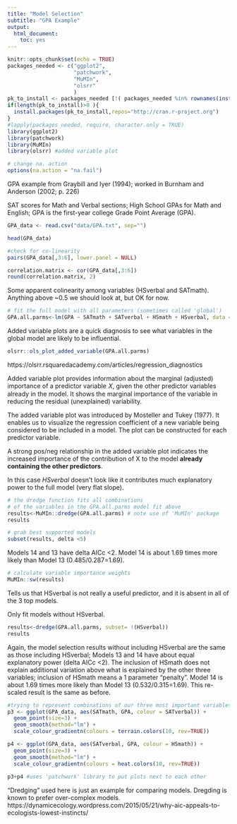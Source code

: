 ```yaml
---
title: "Model Selection"
subtitle: "GPA Example" 
output:
  html_document:
    toc: yes
---
```

```r
knitr::opts_chunk$set(echo = TRUE)
packages_needed <- c("ggplot2",
                     "patchwork",
                     "MuMIn",
                     "olsrr"
                     )
pk_to_install <- packages_needed [!( packages_needed %in% rownames(installed.packages())  )]
if(length(pk_to_install)>0 ){
  install.packages(pk_to_install,repos="http://cran.r-project.org")
}
#lapply(packages_needed, require, character.only = TRUE)
library(ggplot2)
library(patchwork)
library(MuMIn)
library(olsrr) #added variable plot
```

```r
# change na. action
options(na.action = "na.fail")
```
GPA example from Graybill and Iyer (1994); worked in Burnham and Anderson (2002; p. 226)

SAT scores for Math and Verbal sections; High School GPAs for Math and English; GPA is the first-year 
college Grade Point Average (GPA).

```r
GPA_data <- read.csv("data/GPA.txt", sep="")
```

```r
head(GPA_data)
```


```r
#check for co-linearity
pairs(GPA_data[,3:6], lower.panel = NULL)
```
```r
correlation.matrix <- cor(GPA_data[,3:6])
round(correlation.matrix, 2)
```

Some apparent colinearity among variables (HSverbal and SATmath). Anything above ~0.5 we should look at, but OK for now.

```r
# fit the full model with all parameters (sometimes called 'global')
GPA.all.parms<-lm(GPA ~ SATmath + SATverbal + HSmath + HSverbal, data = GPA_data)
```

Added variable plots are a quick diagnosis to see what variables in the global
model are likely to be influential.

```r
olsrr::ols_plot_added_variable(GPA.all.parms)
```

https://olsrr.rsquaredacademy.com/articles/regression_diagnostics

Added variable plot provides information about the marginal (adjusted) importance of a predictor variable 𝑋, given the other predictor variables already in the model. It shows the marginal importance of the variable in reducing the residual (unexplained) variability.

The added variable plot was introduced by Mosteller and Tukey (1977). It enables us to visualize the regression coefficient of a new variable being considered to be included in a model. The plot can be constructed for each predictor variable.

A strong pos/neg relationship in the added variable plot indicates the increased importance of the contribution of X to the model **already containing the other predictors**.

In this case *HSverbal* doesn't look like it contributes much explanatory power to the full model (very flat slope).

```r
# the dredge function fits all combinations
# of the variables in the GPA.all.parms model fit above
results<-MuMIn::dredge(GPA.all.parms) # note use of 'MuMIn' package
results
```

```r
# grab best supported models
subset(results, delta <5)
```
Models 14 and 13 have delta AICc <2. Model 14 is about 1.69 times more likely than Model 13 (0.485/0.287=1.69).
```r
# calculate variable importance weights
MuMIn::sw(results)
```
Tells us that HSverbal is not really a useful predictor, and it is absent in all of the 3 top models.

Only fit models without HSverbal.

```r
results<-dredge(GPA.all.parms, subset= !(HSverbal))
results
```
Again, the model selection results without including HSverbal are the same as those including HSverbal; Models 13 and 14 have about equal explanatory power (delta AICc <2). The inclusion of HSmath does not explain additional variation above what is explained by the other three variables; inclusion of HSmath means a 1 parameter "penalty". Model 14 is about 1.69 times more likely than Model 13 (0.532/0.315=1.69). This re-scaled result is the same as before. 

```r
#trying to represent combinations of our three most important variables on predicting GPA
p3 <- ggplot(GPA_data, aes(SATmath, GPA, colour = SATverbal)) + 
  geom_point(size=3) +
  geom_smooth(method="lm") +
  scale_colour_gradientn(colours = terrain.colors(10, rev=TRUE))

p4 <- ggplot(GPA_data, aes(SATverbal, GPA, colour = HSmath)) + 
  geom_point(size=3) +
  geom_smooth(method="lm") +
  scale_colour_gradientn(colours = heat.colors(10, rev=TRUE))
                     
p3+p4 #uses 'patchwork' library to put plots next to each other
```

"Dredging" used here is just an example for comparing models. Dregding is known to prefer over-complex models.
https://dynamicecology.wordpress.com/2015/05/21/why-aic-appeals-to-ecologists-lowest-instincts/
